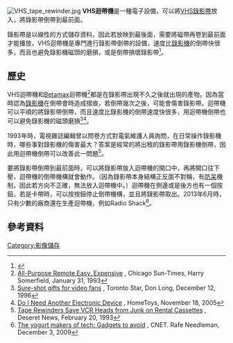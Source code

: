{{NoteTA
|G1=Unit
|G2=Communication
|1=zh-hans:录像机;zh-hant:錄影機;
|2=zh-hans:数码;zh-hant:數碼;zh-tw:數位;
|3=zh-hans:摄像机;zh-hant:攝錄機;
|4=zh-hans:录像带;zh-hant:錄影帶;
|5=zh-hans:盒式;zh-hant:卡式;
|6=zh-hans:视频;zh-hant:視訊;
|7=zh-hans:光盘;zh-hant:碟片;
|8=zh-hans:视频点播;zh-hk:自選影像;zh-tw:隨選視訊;
|9=zh-hans:数字视频录像机;zh-hk:數碼視訊錄影機;zh-tw:數位視訊錄影機;
|10=zh-hans:回放;zh-hant:重播;
|11=迴帶=>zh-hans:回带;迴帶=>zh-hant:倒帶;
}}

[[File:VHS_tape_rewinder.jpg|thumb]]
'''VHS迴帶機'''是一種電子設備，可以將[[VHS|VHS]][[錄影帶|錄影帶]]放入，將錄影帶倒帶到最前面。

錄影帶是以線性的方式儲存資料，因此若放映到最後面，需要將磁帶再卷到最前面才能播放，VHS迴帶機是專門進行錄影帶倒帶的設備，速度比[[錄影機|錄影機]]的倒帶快很多，而且也避免錄影機磁頭的磨損，或是倒帶損壞錄影帶<ref>{{Cite web |url=http://tw.on.cc/hk/bkn/cnt/news/20160722/bkn-20160722220428472-0722_00822_001.html |title=再添集體回憶！VCR錄影機宣布月底停產 |access-date=2016-09-14 |archive-url=https://web.archive.org/web/20160920061742/http://tw.on.cc/hk/bkn/cnt/news/20160722/bkn-20160722220428472-0722_00822_001.html |archive-date=2016-09-20 |dead-url=yes }}</ref>。

== 歷史 ==
VHS迴帶機和[[Betamax|Betamax]]迴帶機<ref>[http://nl.newsbank.com/nl-search/we/Archives?p_product=CSTB&p_theme=cstb&p_action=search&p_maxdocs=200&p_topdoc=1&p_text_direct-0=0EB4211C6B26BD92&p_field_direct-0=document_id&p_perpage=10&p_sort=YMD_date:D&s_trackval=GooglePM All-Purpose Remote Easy, Expensive] {{Wayback|url=http://nl.newsbank.com/nl-search/we/Archives?p_product=CSTB&p_theme=cstb&p_action=search&p_maxdocs=200&p_topdoc=1&p_text_direct-0=0EB4211C6B26BD92&p_field_direct-0=document_id&p_perpage=10&p_sort=YMD_date:D&s_trackval=GooglePM |date=20171011023029 }}, Chicago Sun-Times, Harry Somerfield, January 31, 1993</ref>都是在錄影帶出現不久之後就出現的產物。因為當時認為[[錄影機|錄影機]]在倒帶會時造成摺痕，若倒帶幾次之後，可能會傷害錄影帶。迴帶機可以平順的將錄影帶倒帶，而且速度比錄影機的倒帶速度快很多，用迴帶機倒帶也可以避免錄影機的磁頭磨損<ref>[http://pqasb.pqarchiver.com/thestar/access/18889127.html?dids=18889127:18889127&FMT=ABS&FMTS=ABS:FT&type=current&date=Dec+12%2C+1996&author=By+Don+Long&pub=Toronto+Star&desc=Sure-shot+gifts+for+video+fans&pqatl=google Sure-shot gifts for video fans] {{Wayback|url=http://pqasb.pqarchiver.com/thestar/access/18889127.html?dids=18889127:18889127&FMT=ABS&FMTS=ABS:FT&type=current&date=Dec+12%2C+1996&author=By+Don+Long&pub=Toronto+Star&desc=Sure-shot+gifts+for+video+fans&pqatl=google |date=20121025020713 }}, Toronto Star, Don Long, December 12, 1996</ref><ref>[http://www.hometoys.com/news_detail.php?section=view&id=15964705 Do I Need Another Electronic Device] {{Wayback|url=http://www.hometoys.com/news_detail.php?section=view&id=15964705 |date=20110712215651 }}, HomeToys, November 18, 2005</ref>。

1993年時，電視雜誌編輯曾以問卷方式對電氣維護人員詢問，在日常操作錄影機時，哪些事對錄影機的傷害最大？答案是經常的將出租的錄影帶用錄影機倒帶，因此用迴帶機倒帶可以改善此一問題<ref>[http://nl.newsbank.com/nl-search/we/Archives?p_product=NewsLibrary&p_multi=DSNB&d_place=DSNB&p_theme=newslibrary2&p_action=search&p_maxdocs=200&p_topdoc=1&p_text_direct-0=0F360711F091F1B8&p_field_direct-0=document_id&p_perpage=10&p_sort=YMD_date:D&s_trackval=GooglePM Tape Rewinders Save VCR Heads from Junk on Rental Cassettes] {{Wayback|url=http://nl.newsbank.com/nl-search/we/Archives?p_product=NewsLibrary&p_multi=DSNB&d_place=DSNB&p_theme=newslibrary2&p_action=search&p_maxdocs=200&p_topdoc=1&p_text_direct-0=0F360711F091F1B8&p_field_direct-0=document_id&p_perpage=10&p_sort=YMD_date:D&s_trackval=GooglePM |date=20160304152021 }}, Deseret News, February 20, 1993</ref>。

要將錄影帶倒帶到最前面時，可以將錄影帶放入迴帶機的開口中，再將開口往下壓，迴帶機的倒帶機構就會動作。（因為錄影帶本身結構正反面不對稱，有[[防呆|防呆]]機制，因此若方向不正確，無法放入迴帶機中。）迴帶機在側邊或是後方也有一個按鈕，若是卡帶時，可以按按鈕停止倒帶機構，並且將錄影帶取出。2013年6月時，只有少數的廠商還在生產迴帶機，例如Radio Shack<ref>[http://news.cnet.com/8301-17938_105-10408188-1.html The yogurt makers of tech: Gadgets to avoid] {{Wayback|url=http://news.cnet.com/8301-17938_105-10408188-1.html |date=20121025101832 }}, CNET. Rafe Needleman, December 3, 2009</ref>。

== 參考資料 ==
{{reflist}}

[[Category:影像儲存|Category:影像儲存]]